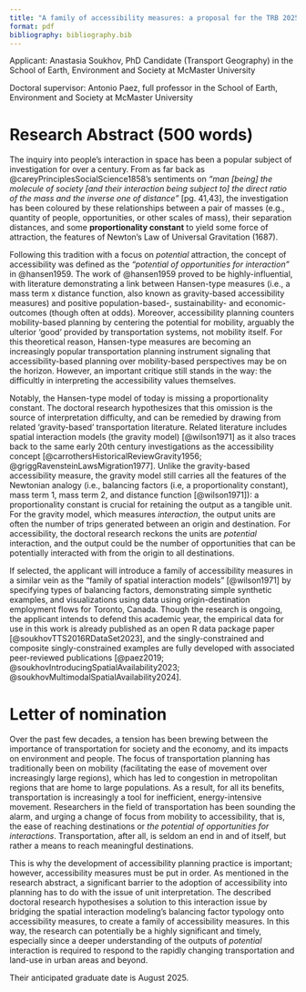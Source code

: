 ```yaml
---
title: "A family of accessibility measures: a proposal for the TRB 2025 Doctoral Research in Transportation Modeling and Travel Behavior Analysis Workshop"
format: pdf
bibliography: bibliography.bib
---
```


Applicant: Anastasia Soukhov, PhD Candidate (Transport Geography) in the School of Earth, Environment and Society at McMaster University

Doctoral supervisor: Antonio Paez, full professor in the School of Earth, Environment and Society at McMaster University

# Research Abstract (500 words)

The inquiry into people's interaction in space has been a popular subject of investigation for over a century. From as far back as @careyPrinciplesSocialScience1858's sentiments on _"man [being] the molecule of society [and their interaction being subject to] the direct ratio of the mass and the inverse one of distance"_ [pg. 41,43], the investigation has been coloured by these relationships between a pair of masses (e.g., quantity of people, opportunities, or other scales of mass), their separation distances, and some **proportionality constant** to yield some force of attraction, the features of Newton's Law of Universal Gravitation (1687).

Following this tradition with a focus on _potential_ attraction, the concept of accessibility was defined as the  _"potential of opportunities for interaction"_ in @hansen1959. The work of @hansen1959 proved to be highly-influential, with literature demonstrating a link between Hansen-type measures (i.e., a mass term x distance function, also known as gravity-based accessibility measures) and positive population-based-, sustainability- and economic- outcomes (though often at odds). Moreover, accessibility planning counters mobility-based planning by centering the potential for mobility, arguably the ulterior 'good' provided by transportation systems, not mobility itself. For this theoretical reason, Hansen-type measures are becoming an increasingly popular transportation planning instrument signaling that accessibility-based planning over mobility-based perspectives may be on the horizon. However, an important critique still stands in the way: the difficultly in interpreting the accessibility values themselves.

Notably, the Hansen-type model of today is missing a proportionality constant. The doctoral research hypothesizes that this omission is the source of interpretation difficulty, and can be remedied by drawing from related 'gravity-based' transportation literature. Related literature includes spatial interaction models (the gravity model) [@wilson1971] as it also traces back to the same early 20th century investigations as the accessibility concept [@carrothersHistoricalReviewGravity1956; @griggRavensteinLawsMigration1977]. Unlike the gravity-based accessibility measure, the gravity model still carries all the features of the Newtonian analogy (i.e., balancing factors (i.e, a proportionality constant), mass term 1, mass term 2, and distance function [@wilson1971]): a proportionality constant is crucial for retaining the output as a tangible unit. For the gravity model, which measures _interaction_, the output units are often the number of trips generated between an origin and destination. For accessibility, the doctoral research reckons the units are _potential_ interaction, and the output could be the number of opportunities that can be potentially interacted with from the origin to all destinations.

If selected, the applicant will introduce a family of accessibility measures in a similar vein as the "family of spatial interaction models" [@wilson1971] by specifying types of balancing factors, demonstrating simple synthetic examples, and visualizations using data using origin-destination employment flows for Toronto, Canada. Though the research is ongoing, the applicant intends to defend this academic year, the empirical data for use in this work is already published as an open R data package paper [@soukhovTTS2016RDataSet2023], and the singly-constrained and composite singly-constrained examples are fully developed with associated peer-reviewed publications [@paez2019; @soukhovIntroducingSpatialAvailability2023; @soukhovMultimodalSpatialAvailability2024].


# Letter of nomination

<!-- this first para is largely copy-paste from the letter you submitted to SSHRC-->
Over the past few decades, a tension has been brewing between the importance of transportation for society and the economy, and its impacts on environment and people. The focus of transportation planning has traditionally been on mobility (facilitating the ease of movement over increasingly large regions), which has led to congestion in metropolitan regions that are home to large populations. As a result, for all its benefits, transportation is increasingly a tool for inefficient, energy-intensive movement. Researchers in the field of transportation has been sounding the alarm, and urging a change of focus from mobility to accessibility, that is, the ease of reaching destinations or _the potential of opportunities for interactions_. Transportation, after all, is seldom an end in and of itself, but rather a means to reach meaningful destinations. 

This is why the development of accessibility planning practice is important; however, accessibility measures must be put in order. As mentioned in the research abstract, a significant barrier to the adoption of accessibility into planning has to do with the issue of unit interpretation. The described doctoral research hypothesises a solution to this interaction issue by bridging the spatial interaction modeling's balancing factor typology onto accessibility measures, to create a family of accessibility measures. In this way, the research can potentially be a highly significant and timely, especially since a deeper understanding of the outputs of _potential_ interaction is required to respond to the rapidly changing transportation and land-use in urban areas and beyond. 

Their anticipated graduate date is August 2025.
